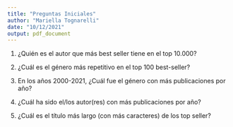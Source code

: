 ```yaml
---
title: "Preguntas Iniciales"
author: "Mariella Tognarelli"
date: "10/12/2021"
output: pdf_document
---
```


1) ¿Quién es el autor que más best seller tiene en el top 10.000?

2) ¿Cuál es el género más repetitivo en el top 100 best-seller?

3) En los años 2000-2021, ¿Cuál fue el género con más publicaciones por año?

4) ¿Cuál ha sido el/los autor(res) con más publicaciones por año?

5) ¿Cuál es el título más largo (con más caracteres) de los top seller?
